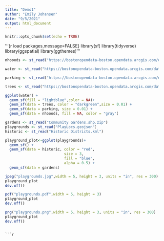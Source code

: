 ```yaml
---
title: "Demo1"
author: "Emily Johansen"
date: "9/5/2021"
output: html_document
---
```


```r
knitr::opts_chunk$set(echo = TRUE)
```

'''{r load packages,message=FALSE}
library(sf)
library(tidyverse)
library(ggspatial)
library(ggthemes)
'''
```r
nhooods <- st_read("https://bostonopendata-boston.opendata.arcgis.com/datasets/142500a77e2a4dbeb94a86f7e0b568bc_9.kml?outSR=%7B%22latestWkid%22%3A2249%2C%22wkid%22%3A102686%7D", quiet = TRUE)

water <- st_read("https://bostonopendata-boston.opendata.arcgis.com/datasets/2b3c0fa13b1c468eb702a3645fcc6bcb_5.kml", quiet = TRUE)

parking <- st_read("https://bostonopendata-boston.opendata.arcgis.com/datasets/962da9bb739f440ba33e746661921244_9.kml?outSR=%7B%22latestWkid%22%3A2249%2C%22wkid%22%3A102686%7D", quiet = TRUE)

trees <- st_read("https://bostonopendata-boston.opendata.arcgis.com/datasets/ce863d38db284efe83555caf8a832e2a_1.kml", quiet = TRUE)

```

```r
ggplot(water) +
  geom_sf(fill = "lightblue",color = NA)+
  geom_sf(data = trees, color = "darkgreen",size = 0.01) +
  geom_sf(data = parking, size = 0.01) +
  geom_sf(data = nhooods, fill = NA, color = "gray")
```
  
```r
gardens <- st_read("Community Gardens.shp.zip")
playgrounds <- st_read("PlayLocs.geojson")
historic <- st_read("Historic Districts.kml")
```

```r
playground_plot<-ggplot(playgrounds)+
  geom_sf() + 
  geom_sf(data = historic, color = "red",
                           size = 3,
                           fill = "blue",
                           alpha = 0.5) + 
  geom_sf(data = gardens)

```

```r
jpeg("playgrounds.jpg",width = 5, height = 3, units = "in", res = 300)
playground_plot
dev.off()

pdf("playgrounds.pdf",width = 5, height = 3)
playground_plot
dev.off()

png("playgrounds.png",width = 5, height = 3, units = "in", res = 300)
playground_plot
dev.off()
```
```

```r

  ```